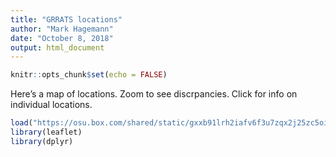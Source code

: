 ```yaml
---
title: "GRRATS locations"
author: "Mark Hagemann"
date: "October 8, 2018"
output: html_document
---
```


```r
knitr::opts_chunk$set(echo = FALSE)
```

Here's a map of locations. Zoom to see discrpancies. Click for info on individual locations.

```r
load("https://osu.box.com/shared/static/gxxb91lrh2iafv6f3u7zqx2j25zc5oi2.rdata")
library(leaflet)
library(dplyr)


```

